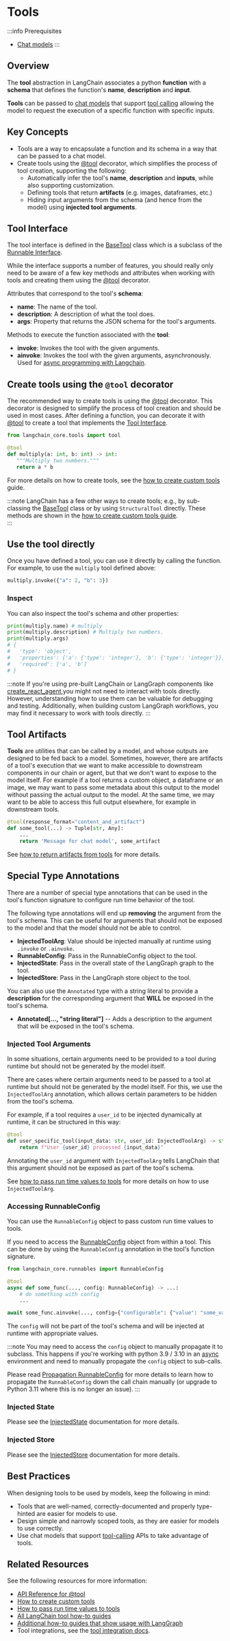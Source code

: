 # Tools

:::info Prerequisites
- [Chat models](/docs/concepts/chat_models/)
:::

## Overview

The **tool** abstraction in LangChain associates a python **function** with a **schema** that defines the function's **name**, **description** and **input**. 

**Tools** can be passed to [chat models](/docs/concepts/chat_models) that support [tool calling](/docs/concepts/tool_calling) allowing the model to request the execution of a specific function with specific inputs.

## Key Concepts

- Tools are a way to encapsulate a function and its schema in a way that can be passed to a chat model.
- Create tools using the [@tool](https://python.langchain.com/api_reference/core/tools/langchain_core.tools.convert.tool.html) decorator, which simplifies the process of tool creation, supporting the following:
   - Automatically infer the tool's **name**, **description** and **inputs**, while also supporting customization.
   - Defining tools that return **artifacts** (e.g. images, dataframes, etc.)
   - Hiding input arguments from the schema (and hence from the model) using **injected tool arguments**.

## Tool Interface

The tool interface is defined in the [BaseTool](https://python.langchain.com/api_reference/core/tools/langchain_core.tools.base.BaseTool.html#langchain_core.tools.base.BaseTool) class which is a subclass of the [Runnable Interface](/docs/concepts/runnables).

While the interface supports a number of features, you should really only need to be aware of a few key methods and attributes when working with tools and creating them using the [@tool](https://python.langchain.com/api_reference/core/tools/langchain_core.tools.convert.tool.html) decorator.

Attributes that correspond to the tool's **schema**:

- **name**: The name of the tool.
- **description**: A description of what the tool does.
- **args**: Property that returns the JSON schema for the tool's arguments.

Methods to execute the function associated with the **tool**:

- **invoke**: Invokes the tool with the given arguments.
- **ainvoke**: Invokes the tool with the given arguments, asynchronously. Used for [async programming with Langchain](/docs/concepts/async).

## Create tools using the `@tool` decorator

The recommended way to create tools is using the [@tool](https://python.langchain.com/api_reference/core/tools/langchain_core.tools.convert.tool.html) decorator. This decorator is designed to simplify the process of tool creation and should be used in most cases. After defining a function, you can decorate it with [@tool](https://python.langchain.com/api_reference/core/tools/langchain_core.tools.convert.tool.html) to create a tool that implements the [Tool Interface](#tool-interface).

```python
from langchain_core.tools import tool

@tool
def multiply(a: int, b: int) -> int:
   """Multiply two numbers."""
   return a * b
```

For more details on how to create tools, see the [how to create custom tools](/docs/how_to/custom_tools/) guide.

:::note
LangChain has a few other ways to create tools; e.g., by sub-classing the [BaseTool](https://python.langchain.com/api_reference/core/tools/langchain_core.tools.base.BaseTool.html#langchain_core.tools.base.BaseTool) class or by using `StructuralTool` directly. These methods are shown in the [how to create custom tools guide](/docs/how_to/custom_tools/).  
:::

## Use the tool directly

Once you have defined a tool, you can use it directly by calling the function. For example, to use the `multiply` tool defined above:

```python
multiply.invoke({"a": 2, "b": 3})
```

### Inspect

You can also inspect the tool's schema and other properties:

```python
print(multiply.name) # multiply
print(multiply.description) # Multiply two numbers.
print(multiply.args) 
# {
#   'type': 'object', 
#   'properties': {'a': {'type': 'integer'}, 'b': {'type': 'integer'}}, 
#   'required': ['a', 'b']
# }
```

:::note
If you're using pre-built LangChain or LangGraph components like [create_react_agent](https://langchain-ai.github.io/langgraph/reference/prebuilt/#langgraph.prebuilt.chat_agent_executor.create_react_agent),you might not need to interact with tools directly. However, understanding how to use them can be valuable for debugging and testing. Additionally, when building custom LangGraph workflows, you may find it necessary to work with tools directly.
:::

## Tool Artifacts

**Tools** are utilities that can be called by a model, and whose outputs are designed to be fed back to a model. Sometimes, however, there are artifacts of a tool's execution that we want to make accessible to downstream components in our chain or agent, but that we don't want to expose to the model itself. For example if a tool returns a custom object, a dataframe or an image, we may want to pass some metadata about this output to the model without passing the actual output to the model. At the same time, we may want to be able to access this full output elsewhere, for example in downstream tools.

```python
@tool(response_format="content_and_artifact")
def some_tool(...) -> Tuple[str, Any]:
    ...
    return 'Message for chat model', some_artifact 
```

See [how to return artifacts from tools](/docs/how_to/tool_artifacts/) for more details.

## Special Type Annotations

There are a number of special type annotations that can be used in the tool's function signature to configure run time behavior of the tool.

The following type annotations will end up **removing** the argument from the tool's schema. This can be useful for arguments that should not be exposed to the model and that the model should not be able to control.

- **InjectedToolArg**: Value should be injected manually at runtime using `.invoke` or `.ainvoke`.
- **RunnableConfig**: Pass in the RunnableConfig object to the tool.
- **InjectedState**: Pass in the overall state of the LangGraph graph to the tool.
- **InjectedStore**: Pass in the LangGraph store object to the tool.

You can also use the `Annotated` type with a string literal to provide a **description** for the corresponding argument that **WILL** be exposed in the tool's schema.

- **Annotated[..., "string literal"]** -- Adds a description to the argument that will be exposed in the tool's schema.

### Injected Tool Arguments

In some situations, certain arguments need to be provided to a tool during runtime but should not be generated by the model itself. 

There are cases where certain arguments need to be passed to a tool at runtime but should not be generated by the model itself. For this, we use the `InjectedToolArg` annotation, which allows certain parameters to be hidden from the tool's schema.


For example, if a tool requires a `user_id` to be injected dynamically at runtime, it can be structured in this way:

```python
@tool
def user_specific_tool(input_data: str, user_id: InjectedToolArg) -> str:
    return f"User {user_id} processed {input_data}"
```

Annotating the `user_id` argument with `InjectedToolArg` tells LangChain that this argument should not be exposed as part of the
tool's schema.

See [how to pass run time values to tools](https://python.langchain.com/docs/how_to/tool_runtime/) for more details on how to use `InjectedToolArg`.  


### Accessing RunnableConfig

You can use the `RunnableConfig` object to pass custom run time values to tools.

If you need to access the [RunnableConfig](/docs/concepts/runnables/#runnableconfig) object from within a tool. This can be done by using the `RunnableConfig` annotation in the tool's function signature.

```python
from langchain_core.runnables import RunnableConfig

@tool
async def some_func(..., config: RunnableConfig) -> ...:
    # do something with config
    ...

await some_func.ainvoke(..., config={"configurable": {"value": "some_value"}})
```

The `config` will not be part of the tool's schema and will be injected at runtime with appropriate values.

:::note
You may need to access the `config` object to manually propagate it to subclass. This happens if you're working with python 3.9 / 3.10 in an [async](/docs/concepts/async) environment and need to manually propagate the `config` object to sub-calls.

Please read [Propagation RunnableConfig](/docs/concepts/runnables#propagation-runnableconfig) for more details to learn how to propagate the `RunnableConfig` down the call chain manually (or upgrade to Python 3.11 where this is no longer an issue).
:::

### Injected State

Please see the [InjectedState](https://langchain-ai.github.io/langgraph/reference/prebuilt/#langgraph.prebuilt.tool_node.InjectedState) documentation for more details.

### Injected Store

Please see the [InjectedStore](https://langchain-ai.github.io/langgraph/reference/prebuilt/#langgraph.prebuilt.tool_node.InjectedStore) documentation for more details.

## Best Practices

When designing tools to be used by models, keep the following in mind:

- Tools that are well-named, correctly-documented and properly type-hinted are easier for models to use.
- Design simple and narrowly scoped tools, as they are easier for models to use correctly.
- Use chat models that support [tool-calling](/docs/concepts/tool_calling) APIs to take advantage of tools.

## Related Resources

See the following resources for more information:

- [API Reference for @tool](https://python.langchain.com/api_reference/core/tools/langchain_core.tools.convert.tool.html)
- [How to create custom tools](https://python.langchain.com/docs/how_to/custom_tools/)
- [How to pass run time values to tools](https://python.langchain.com/docs/how_to/tool_runtime/)
- [All LangChain tool how-to guides](https://docs.langchain.com/docs/how_to/#tools)
- [Additional how-to guides that show usage with LangGraph](https://langchain-ai.github.io/langgraph/how-tos/tool-calling/)
- Tool integrations, see the [tool integration docs](https://docs.langchain.com/docs/integrations/tools/).

